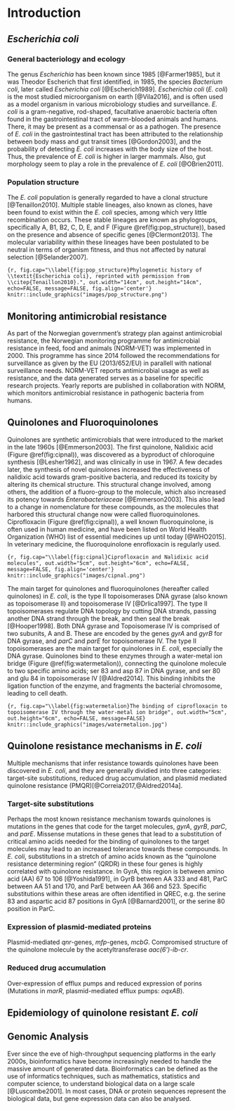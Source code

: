 # Introduction

## _Escherichia coli_

### General bacteriology and ecology
The genus _Escherichia_ has been known since 1985 [@Farmer1985], but it was Theodor Escherich that first identified, in 1985, the species _Bacterium coli_, later called _Escherichia coli_ [@Escherich1989]. _Escherichia coli_ (_E. coli_) is the most studied microorganism on earth [@Vila2016], and is often used as a model organism in various microbiology studies and surveillance. _E. coli_ is a gram-negative, rod-shaped, facultative anaerobic bacteria often found in the gastrointestinal tract of warm-blooded animals and humans. There, it may be present as a commensal or as a pathogen. The presence of _E. coli_ in the gastrointestinal tract has been attributed to the relationship between body mass and gut transit times [@Gordon2003], and the probability of detecting _E. coli_ increases with the body size of the host. Thus, the prevalence of _E. coli_ is higher in larger mammals. Also, gut morphology seem to play a role in the prevalence of _E. coli_ [@OBrien2011].

### Population structure
The _E. coli_ population is generally regarded to have a clonal structure [@Tenaillon2010]. Multiple stable lineages, also known as clones, have been found to exist within the _E. coli_ species, among which very little recombination occurs. These stable lineages are known as phylogroups, specifically A, B1, B2, C, D, E, and F (Figure \@ref(fig:pop_structure)), based on the presence and absence of specific genes [@Clermont2013]. The molecular variability within these lineages have been postulated to be neutral in terms of organism fitness, and thus not affected by natural selection [@Selander2007].

```{r, fig.cap="\\label{fig:pop_structure}Phylogenetic history of \\textit{Escherichia coli}, reprinted with permission from \\citep{Tenaillon2010}.", out.width="14cm", out.height="14cm", echo=FALSE, message=FALSE, fig.align='center'}
knitr::include_graphics("images/pop_structure.png")
```

## Monitoring antimicrobial resistance
As part of the Norwegian government's strategy plan against antimicrobial resistance, the Norwegian monitoring programme for antimicrobial resistance in feed, food and animals (NORM-VET) was implemented in 2000. This programme has since 2014 followed the recommendations for surveillance as given by the EU (2013/652/EU) in parallell with national surveillance needs. NORM-VET reports antimicrobial usage as well as resistance, and the data generated serves as a baseline for specific research projects. Yearly reports are published in collaboration with NORM, which monitors antimicrobial resistance in pathogenic bacteria from humans. 

## Quinolones and Fluoroquinolones
Quinolones are synthetic antimicrobials that were introduced to the market in the late 1960s [@Emmerson2003]. The first quinolone, Nalidixic acid (Figure \@ref(fig:cipnal)), was discovered as a byproduct of chloroquine synthesis [@Lesher1962], and was clinically in use in 1967. A few decades later, the synthesis of novel quinolones increased the effectiveness of nalidixic acid towards gram-positive bacteria, and reduced its toxicity by altering its chemical structure. This structural change involved, among others, the addition of a fluoro-group to the molecule, which also increased its potency towards _Enterobacteriaceae_ [@Emmerson2003]. This also lead to a change in nomenclature for these compounds, as the molecules that harbored this structural change now were called fluoroquinolones.
Ciprofloxacin (Figure \@ref(fig:cipnal)), a well known fluoroquinolone, is often used in human medicine, and have been listed on World Health Organization (WHO) list of essential medicines up until today [@WHO2015]. In veterinary medicine, the fluoroquinolone enrofloxacin is regularly used.

```{r, fig.cap="\\label{fig:cipnal}Ciprofloxacin and Nalidixic acid molecules", out.width="5cm", out.height="6cm", echo=FALSE, message=FALSE, fig.align='center'}
knitr::include_graphics("images/cipnal.png")
```

The main target for quinolones and fluoroquinolones (hereafter called quinolones) in _E. coli_, is the type II topoisomerases DNA gyrase (also known as topoisomerase II) and topoisomerase IV [@Drlica1997]. The type II topoisomerases regulate DNA topology by cutting DNA strands, passing another DNA strand through the break, and then seal the break [@Hooper1998]. Both DNA gyrase and Topoisomerase IV is comprised of two subunits, A and B. These are encoded by the genes _gyrA_ and _gyrB_ for DNA gyrase, and _parC_ and _parE_ for topoisomerase IV. The type II topoisomerases are the main target for quinolones in _E. coli_, especially the DNA gyrase. Quinolones bind to these enzymes through a water-metal ion bridge (Figure \@ref(fig:watermetalion)), connecting the quinolone molecule to two specific amino acids; ser 83 and asp 87 in DNA gyrase, and ser 80 and glu 84 in topoisomerase IV [@Aldred2014]. This binding inhibits the ligation function of the enzyme, and fragments the bacterial chromosome, leading to cell death.

```{r, fig.cap="\\label{fig:watermetalion}The binding of ciprofloxacin to topoisomerase IV through the water-metal ion bridge", out.width="5cm", out.height="6cm", echo=FALSE, message=FALSE}
knitr::include_graphics("images/watermetalion.jpg")
```


## Quinolone resistance mechanisms in _E. coli_

Multiple mechanisms that infer resistance towards quinolones have been discovered in _E. coli_, and they are generally dividied into three categories: target-site substitutions, reduced drug accumulation, and plasmid mediated quinolone resistance (PMQR)[@Correia2017,@Aldred2014a].

### Target-site substitutions
Perhaps the most known resistance mechanism towards quinolones is mutations in the genes that code for the target molecules, _gyrA_, _gyrB_, _parC_, and _parE_. Missense mutations in these genes that lead to a substitution of critical amino acids needed for the binding of quinolones to the target molecules may lead to an increased tolerance towards these compounds. In _E. coli_, substitutions in a stretch of amino acids known as the "quinolone resistance determining region" (QRDR) in these four genes is highly correlated with quinolone resistance. In GyrA, this region is between amino acid (AA) 67 to 106 [@Yoshida1991], in GyrB between AA 333 and 481, ParC between AA 51 and 170, and ParE between AA 366 and 523. <!--need reference here! --> Specific substitutions within these areas are often identified in QREC, e.g. the serine 83 and aspartic acid 87 positions in GyrA [@Barnard2001], or the serine 80 position in ParC. 

### Expression of plasmid-mediated proteins
Plasmid-mediated _qnr_-genes, _mfp_-genes, _mcbG_. Compromised structure of the quinolone molecule by the acetyltransferase _aac(6')-ib-cr_.

### Reduced drug accumulation
Over-expression of efflux pumps and reduced expression of porins (Mutations in _marR_, plasmid-mediated efflux pumps: _oqxAB_).

## Epidemiology of quinolone resistant _E. coli_

## Genomic Analysis
Ever since the eve of high-throughput sequencing platforms in the early 2000s, bioinformatics have become increasingly needed to handle the massive amount of generated data. Bioinformatics can be defined as the use of informatics techniques, such as mathematics, statistics and computer science, to understand biological data on a large scale [@Luscombe2001]. In most cases, DNA or protein sequences represent the biological data, but gene expression data can also be analysed. 
